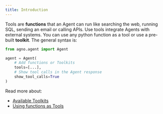```yaml
---
title: Introduction
---
```


Tools are **functions** that an Agent can run like searching the web, running SQL, sending an email or calling APIs. Use tools integrate Agents with external systems.
You can use any python function as a tool or use a pre-built **toolkit**. The general syntax is:

```python
from agno.agent import Agent

agent = Agent(
    # Add functions or Toolkits
    tools=[...],
    # Show tool calls in the Agent response
    show_tool_calls=True
)
```

Read more about:
- [Available Toolkits](/tools/toolkits)
- [Using functions as Tools](/tools/functions)
